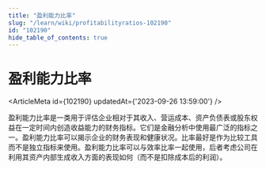 ```yaml
---
title: "盈利能力比率"
slug: "/learn/wiki/profitabilityratios-102190"
id: "102190"
hide_table_of_contents: true
---
```



# 盈利能力比率

<ArticleMeta id={102190} updatedAt={'2023-09-26 13:59:00'} />
<div className='border-solid border-b border-t-0 my-4 border-[var(--ifm-color-gray-300)]' />

盈利能力比率是一类用于评估企业相对于其收入、营运成本、资产负债表或股东权益在一定时间内创造收益能力的财务指标。它们是金融分析中使用最广泛的指标之一。盈利能力比率可以揭示企业的财务表现和健康状况。比率最好是作为比较工具而不是独立指标来使用。盈利能力比率可以与效率比率一起使用，后者考虑公司在利用其资产内部生成收入方面的表现如何（而不是扣除成本后的利润）。
